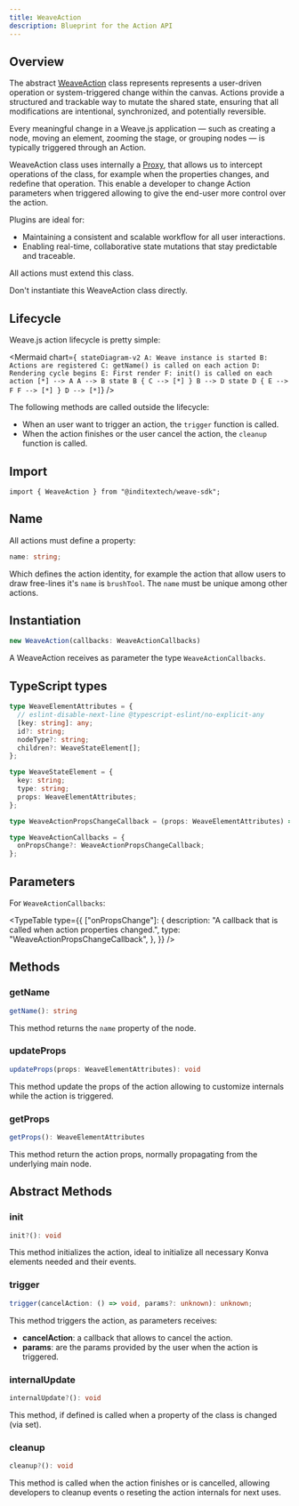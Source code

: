 ```yaml
---
title: WeaveAction
description: Blueprint for the Action API
---
```



## Overview

The abstract [WeaveAction](https://github.com/InditexTech/weavejs/blob/main/code/packages/sdk/src/actions/action.ts)
class represents represents a user-driven operation or system-triggered change within the canvas. Actions provide a
structured and trackable way to mutate the shared state, ensuring that all modifications are intentional, synchronized,
and potentially reversible.

Every meaningful change in a Weave.js application — such as creating a node, moving an element, zooming the stage, or
grouping nodes — is typically triggered through an Action.

WeaveAction class uses internally a [Proxy](), that allows us to intercept operations of the class, for example
when the properties changes, and redefine that operation. This enable a developer to change Action parameters when
triggered allowing to give the end-user more control over the action.

Plugins are ideal for:

- Maintaining a consistent and scalable workflow for all user interactions.
- Enabling real-time, collaborative state mutations that stay predictable and traceable.

All actions must extend this class.

<Callout title="Don't directly use" type="warn">
  Don't instantiate this WeaveAction class directly.
</Callout>

## Lifecycle

Weave.js action lifecycle is pretty simple:

<Mermaid
  chart={`
stateDiagram-v2
  A: Weave instance is started
  B: Actions are registered
  C: getName() is called on each action
  D: Rendering cycle begins
  E: First render
  F: init() is called on each action
  [*] --> A
  A --> B
  state B {
    C --> [*]
  }
  B --> D
  state D {
    E --> F
    F --> [*]
  }
  D --> [*]`}
/>

<Callout title="Decoupled from the lifecycle">

The following methods are called outside the lifecycle:

- When an user want to trigger an action, the `trigger` function is called.
- When the action finishes or the user cancel the action, the `cleanup` function is called.

</Callout>

## Import

```shell
import { WeaveAction } from "@inditextech/weave-sdk";
```

## Name

All actions must define a property:

```ts
name: string;
```

Which defines the action identity, for example the action that allow users to draw free-lines
it's `name` is `brushTool`. The `name` must be unique among other actions.

## Instantiation

```ts
new WeaveAction(callbacks: WeaveActionCallbacks)
```

A WeaveAction receives as parameter the type `WeaveActionCallbacks`.

## TypeScript types

```ts
type WeaveElementAttributes = {
  // eslint-disable-next-line @typescript-eslint/no-explicit-any
  [key: string]: any;
  id?: string;
  nodeType?: string;
  children?: WeaveStateElement[];
};

type WeaveStateElement = {
  key: string;
  type: string;
  props: WeaveElementAttributes;
};

type WeaveActionPropsChangeCallback = (props: WeaveElementAttributes) => void;

type WeaveActionCallbacks = {
  onPropsChange?: WeaveActionPropsChangeCallback;
};
```

## Parameters

For `WeaveActionCallbacks`:

<TypeTable
  type={{
    ["onPropsChange"]: {
      description: "A callback that is called when action properties changed.",
      type: "WeaveActionPropsChangeCallback",
    },
  }}
/>

## Methods

### getName

```ts
getName(): string
```

This method returns the `name` property of the node.

### updateProps

```ts
updateProps(props: WeaveElementAttributes): void
```

This method update the props of the action allowing to customize internals while the
action is triggered.

### getProps

```ts
getProps(): WeaveElementAttributes
```

This method return the action props, normally propagating from the underlying main node.

## Abstract Methods

### init

```ts
init?(): void
```

This method initializes the action, ideal to initialize all necessary Konva elements needed
and their events.

### trigger

```ts
trigger(cancelAction: () => void, params?: unknown): unknown;
```

This method triggers the action, as parameters receives:

- **cancelAction**: a callback that allows to cancel the action.
- **params**: are the params provided by the user when the action is triggered.

### internalUpdate

```ts
internalUpdate?(): void
```

This method, if defined is called when a property of the class is changed (via set).

### cleanup

```ts
cleanup?(): void
```

This method is called when the action finishes or is cancelled, allowing developers to
cleanup events o reseting the action internals for next uses.
